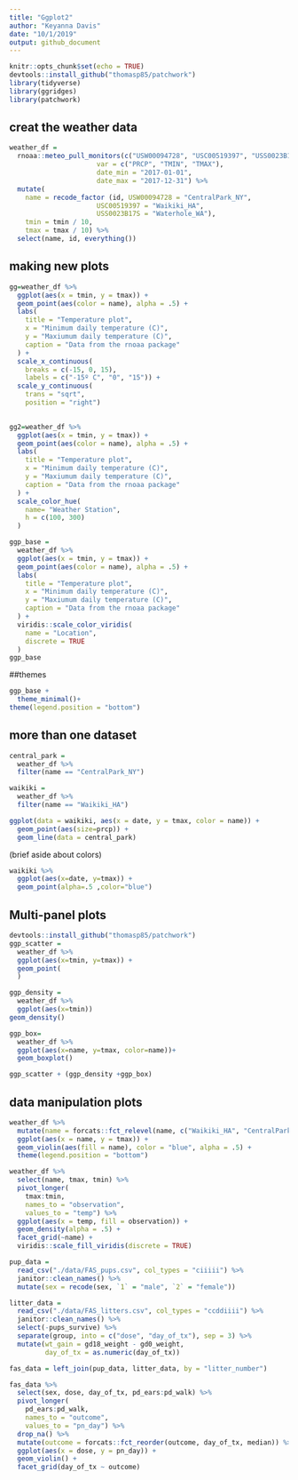 ```yaml
---
title: "Ggplot2"
author: "Keyanna Davis"
date: "10/1/2019"
output: github_document
---
```



```r
knitr::opts_chunk$set(echo = TRUE)
devtools::install_github("thomasp85/patchwork")
library(tidyverse)
library(ggridges)
library(patchwork)
```


## creat the weather data

```r
weather_df = 
  rnoaa::meteo_pull_monitors(c("USW00094728", "USC00519397", "USS0023B17S"),
                      var = c("PRCP", "TMIN", "TMAX"), 
                      date_min = "2017-01-01",
                      date_max = "2017-12-31") %>%
  mutate(
    name = recode_factor (id, USW00094728 = "CentralPark_NY", 
                      USC00519397 = "Waikiki_HA",
                      USS0023B17S = "Waterhole_WA"),
    tmin = tmin / 10,
    tmax = tmax / 10) %>%
  select(name, id, everything())

```


## making new plots

```r

gg=weather_df %>% 
  ggplot(aes(x = tmin, y = tmax)) + 
  geom_point(aes(color = name), alpha = .5) + 
  labs(
    title = "Temperature plot",
    x = "Minimum daily temperature (C)",
    y = "Maxiumum daily temperature (C)",
    caption = "Data from the rnoaa package"
  ) +
  scale_x_continuous(
    breaks = c(-15, 0, 15), 
    labels = c("-15º C", "0", "15")) +
  scale_y_continuous(
    trans = "sqrt", 
    position = "right")
  

```
```r
gg2=weather_df %>% 
  ggplot(aes(x = tmin, y = tmax)) + 
  geom_point(aes(color = name), alpha = .5) + 
  labs(
    title = "Temperature plot",
    x = "Minimum daily temperature (C)",
    y = "Maxiumum daily temperature (C)",
    caption = "Data from the rnoaa package"
  ) +
  scale_color_hue(
    name= "Weather Station",
    h = c(100, 300)
  )
```
```r
ggp_base = 
  weather_df %>% 
  ggplot(aes(x = tmin, y = tmax)) + 
  geom_point(aes(color = name), alpha = .5) + 
  labs(
    title = "Temperature plot",
    x = "Minimum daily temperature (C)",
    y = "Maxiumum daily temperature (C)",
    caption = "Data from the rnoaa package"
  ) + 
  viridis::scale_color_viridis(
    name = "Location", 
    discrete = TRUE
  )
ggp_base
```

##themes

```r
ggp_base +
  theme_minimal()+
theme(legend.position = "bottom")
```

## more than one dataset

```r
central_park = 
  weather_df %>% 
  filter(name == "CentralPark_NY")

waikiki = 
  weather_df %>% 
  filter(name == "Waikiki_HA")

ggplot(data = waikiki, aes(x = date, y = tmax, color = name)) + 
  geom_point(aes(size=prcp)) + 
  geom_line(data = central_park)
```

(brief aside about colors)

```r
waikiki %>% 
  ggplot(aes(x=date, y=tmax)) +
  geom_point(alpha=.5 ,color="blue")
```

## Multi-panel plots

```r
devtools::install_github("thomasp85/patchwork")
ggp_scatter = 
  weather_df %>% 
  ggplot(aes(x=tmin, y=tmax)) +
  geom_point(
  )

ggp_density =
  weather_df %>% 
  ggplot(aes(x=tmin))
geom_density()

ggp_box=
  weather_df %>% 
  ggplot(aes(x=name, y=tmax, color=name))+
  geom_boxplot()

ggp_scatter + (ggp_density +ggp_box)
```

## data manipulation plots 

```r
weather_df %>%
  mutate(name = forcats::fct_relevel(name, c("Waikiki_HA", "CentralPark_NY", "Waterhole_WA"))) %>% 
  ggplot(aes(x = name, y = tmax)) + 
  geom_violin(aes(fill = name), color = "blue", alpha = .5) + 
  theme(legend.position = "bottom")
```

```r
weather_df %>%
  select(name, tmax, tmin) %>% 
  pivot_longer(
    tmax:tmin,
    names_to = "observation", 
    values_to = "temp") %>% 
  ggplot(aes(x = temp, fill = observation)) +
  geom_density(alpha = .5) + 
  facet_grid(~name) + 
  viridis::scale_fill_viridis(discrete = TRUE)
```


```r
pup_data = 
  read_csv("./data/FAS_pups.csv", col_types = "ciiiii") %>%
  janitor::clean_names() %>%
  mutate(sex = recode(sex, `1` = "male", `2` = "female")) 

litter_data = 
  read_csv("./data/FAS_litters.csv", col_types = "ccddiiii") %>%
  janitor::clean_names() %>%
  select(-pups_survive) %>%
  separate(group, into = c("dose", "day_of_tx"), sep = 3) %>%
  mutate(wt_gain = gd18_weight - gd0_weight,
         day_of_tx = as.numeric(day_of_tx))

fas_data = left_join(pup_data, litter_data, by = "litter_number") 

fas_data %>% 
  select(sex, dose, day_of_tx, pd_ears:pd_walk) %>% 
  pivot_longer(
    pd_ears:pd_walk,
    names_to = "outcome", 
    values_to = "pn_day") %>% 
  drop_na() %>% 
  mutate(outcome = forcats::fct_reorder(outcome, day_of_tx, median)) %>% 
  ggplot(aes(x = dose, y = pn_day)) + 
  geom_violin() + 
  facet_grid(day_of_tx ~ outcome)
```

